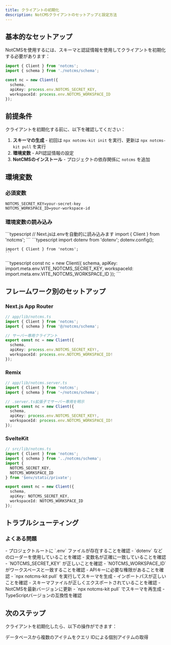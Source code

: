 ```yaml
---
title: クライアントの初期化
description: NotCMSクライアントのセットアップと設定方法
---
```


## 基本的なセットアップ

NotCMSを使用するには、スキーマと認証情報を使用してクライアントを初期化する必要があります：

```typescript
import { Client } from 'notcms';
import { schema } from './notcms/schema';

const nc = new Client({
  schema,
  apiKey: process.env.NOTCMS_SECRET_KEY,
  workspaceId: process.env.NOTCMS_WORKSPACE_ID
});
```

## 前提条件

クライアントを初期化する前に、以下を確認してください：

1. **スキーマの生成** - 初回は `npx notcms-kit init` を実行、更新は `npx notcms-kit pull` を実行
2. **環境変数** - API認証情報の設定
3. **NotCMSのインストール** - プロジェクトの依存関係に `notcms` を追加

## 環境変数

### 必須変数

```env
NOTCMS_SECRET_KEY=your-secret-key
NOTCMS_WORKSPACE_ID=your-workspace-id
```

### 環境変数の読み込み

<Tabs>
  <Tab title="Next.js">
    ```typescript
    // Next.jsは.envを自動的に読み込みます
    import { Client } from 'notcms';
    ```
  </Tab>
  
  <Tab title="Node.js">
    ```typescript
    import dotenv from 'dotenv';
    dotenv.config();
    
    import { Client } from 'notcms';
    ```
  </Tab>
  
  <Tab title="Vite">
    ```typescript
    const nc = new Client({
      schema,
      apiKey: import.meta.env.VITE_NOTCMS_SECRET_KEY,
      workspaceId: import.meta.env.VITE_NOTCMS_WORKSPACE_ID
    });
    ```
  </Tab>
</Tabs>

## フレームワーク別のセットアップ

### Next.js App Router

```typescript
// app/lib/notcms.ts
import { Client } from 'notcms';
import { schema } from '@/notcms/schema';

// サーバー専用クライアント
export const nc = new Client({
  schema,
  apiKey: process.env.NOTCMS_SECRET_KEY!,
  workspaceId: process.env.NOTCMS_WORKSPACE_ID!
});
```

### Remix

```typescript
// app/lib/notcms.server.ts
import { Client } from 'notcms';
import { schema } from '~/notcms/schema';

// .server.ts拡張子でサーバー専用を明示
export const nc = new Client({
  schema,
  apiKey: process.env.NOTCMS_SECRET_KEY!,
  workspaceId: process.env.NOTCMS_WORKSPACE_ID!
});
```

### SvelteKit

```typescript
// src/lib/notcms.ts
import { Client } from 'notcms';
import { schema } from '../notcms/schema';
import { 
  NOTCMS_SECRET_KEY, 
  NOTCMS_WORKSPACE_ID 
} from '$env/static/private';

export const nc = new Client({
  schema,
  apiKey: NOTCMS_SECRET_KEY,
  workspaceId: NOTCMS_WORKSPACE_ID
});
```

## トラブルシューティング

### よくある問題

<AccordionGroup>
  <Accordion title="環境変数が読み込まれない">
    - プロジェクトルートに `.env` ファイルが存在することを確認
    - `dotenv` などのローダーを使用していることを確認
    - 変数名が正確に一致していることを確認
  </Accordion>
  
  <Accordion title="認証に失敗">
    - `NOTCMS_SECRET_KEY` が正しいことを確認
    - `NOTCMS_WORKSPACE_ID` がワークスペースと一致することを確認
    - APIキーに必要な権限があることを確認
  </Accordion>
  
  <Accordion title="スキーマが見つからない">
    - `npx notcms-kit pull` を実行してスキーマを生成
    - インポートパスが正しいことを確認
    - スキーマファイルが正しくエクスポートされていることを確認
  </Accordion>
  
  <Accordion title="TypeScriptエラー">
    - NotCMSを最新バージョンに更新
    - `npx notcms-kit pull` でスキーマを再生成
    - TypeScriptバージョンの互換性を確認
  </Accordion>
</AccordionGroup>

## 次のステップ

クライアントを初期化したら、以下の操作ができます：

<CardGroup cols={2}>
  <Card title="アイテムの一覧取得" icon="list" href="/ja/usage/list">
    データベースから複数のアイテムをクエリ
  </Card>
  <Card title="単一アイテムの取得" icon="file" href="/ja/usage/get">
    IDによる個別アイテムの取得
  </Card>
</CardGroup>